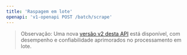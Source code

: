 ```yaml
---
title: 'Raspagem em lote'
openapi: 'v1-openapi POST /batch/scrape'
---
```


> Observação: Uma nova [versão v2 desta API](/pt-BR/api-reference/endpoint/batch-scrape) está disponível, com desempenho e confiabilidade aprimorados no processamento em lote.